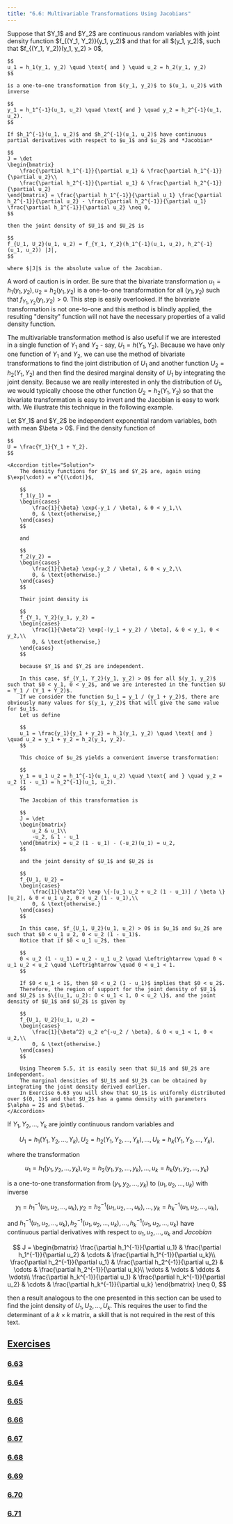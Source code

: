 ```yaml
---
title: "6.6: Multivariable Transformations Using Jacobians"
---
```





<Callout title="The Bivariate Transformation Method" type="info">
    Suppose that $Y_1$ and $Y_2$ are continuous random variables with joint density function $f_{(Y_1, Y_2)}(y_1, y_2)$ and that for all $(y_1, y_2)$, such that $f_{(Y_1, Y_2)}(y_1, y_2) > 0$,

    $$
    u_1 = h_1(y_1, y_2) \quad \text{ and } \quad u_2 = h_2(y_1, y_2)
    $$

    is a one-to-one transformation from $(y_1, y_2)$ to $(u_1, u_2)$ with inverse

    $$
    y_1 = h_1^{-1}(u_1, u_2) \quad \text{ and } \quad y_2 = h_2^{-1}(u_1, u_2).
    $$

    If $h_1^{-1}(u_1, u_2)$ and $h_2^{-1}(u_1, u_2)$ have continuous partial derivatives with respect to $u_1$ and $u_2$ and *Jacobian*

    $$
    J = \det
    \begin{bmatrix}
        \frac{\partial h_1^{-1}}{\partial u_1} & \frac{\partial h_1^{-1}}{\partial u_2}\\
        \frac{\partial h_2^{-1}}{\partial u_1} & \frac{\partial h_2^{-1}}{\partial u_2}
    \end{bmatrix} = \frac{\partial h_1^{-1}}{\partial u_1} \frac{\partial h_2^{-1}}{\partial u_2} - \frac{\partial h_2^{-1}}{\partial u_1} \frac{\partial h_1^{-1}}{\partial u_2} \neq 0,
    $$

    then the joint density of $U_1$ and $U_2$ is

    $$
    f_{U_1, U_2}(u_1, u_2) = f_{Y_1, Y_2}(h_1^{-1}(u_1, u_2), h_2^{-1}(u_1, u_2)) |J|,
    $$

    where $|J|$ is the absolute value of the Jacobian.

</Callout>

A word of caution is in order.
Be sure that the bivariate transformation $u_1 = h_1(y_1, y_2), u_2 = h_2(y_1, y_2)$ is a one-to-one transformation for all $(y_1, y_2)$ such that $f_{Y_1, Y_2}(y_1, y_2) > 0$.
This step is easily overlooked.
If the bivariate transformation is not one-to-one and this method is blindly applied, the resulting "density" function will not have the necessary properties of a valid density function.

The multivariable transformation method is also useful if we are interested in a single function of $Y_1$ and $Y_2$ - say, $U_1 = h(Y_1, Y_2)$.
Because we have only one function of $Y_1$ and $Y_2$, we can use the method of bivariate transformations to find the joint distribution of $U_1$ and another function $U_2 = h_2(Y_1, Y_2)$ and then ﬁnd the desired marginal density of $U_1$ by integrating the joint density.
Because we are really interested in only the distribution of $U_1$, we would typically choose the other function $U_2 = h_2(Y_1, Y_2)$ so that the bivariate transformation is easy to invert and the Jacobian is easy to work with.
We illustrate this technique in the following example.

<Callout title="Example 6.14" type="tip" id="exa-6-14">
    Let $Y_1$ and $Y_2$ be independent exponential random variables, both with mean $\beta > 0$.
    Find the density function of
  
    $$
    U = \frac{Y_1}{Y_1 + Y_2}.
    $$

    <Accordion title="Solution">
        The density functions for $Y_1$ and $Y_2$ are, again using $\exp(\cdot) = e^{(\cdot)}$,

        $$
        f_1(y_1) =
        \begin{cases}
            \frac{1}{\beta} \exp(-y_1 / \beta), & 0 < y_1,\\
            0, & \text{otherwise,}
        \end{cases}
        $$

        and

        $$
        f_2(y_2) =
        \begin{cases}
            \frac{1}{\beta} \exp(-y_2 / \beta), & 0 < y_2,\\
            0, & \text{otherwise.}
        \end{cases}
        $$

        Their joint density is

        $$
        f_{Y_1, Y_2}(y_1, y_2) =
        \begin{cases}
            \frac{1}{\beta^2} \exp[-(y_1 + y_2) / \beta], & 0 < y_1, 0 < y_2,\\
            0, & \text{otherwise,}
        \end{cases}
        $$

        because $Y_1$ and $Y_2$ are independent.

        In this case, $f_{Y_1, Y_2}(y_1, y_2) > 0$ for all $(y_1, y_2)$ such that $0 < y_1, 0 < y_2$, and we are interested in the function $U = Y_1 / (Y_1 + Y_2)$.
        If we consider the function $u_1 = y_1 / (y_1 + y_2)$, there are obviously many values for $(y_1, y_2)$ that will give the same value for $u_1$.
        Let us define

        $$
        u_1 = \frac{y_1}{y_1 + y_2} = h_1(y_1, y_2) \quad \text{ and } \quad u_2 = y_1 + y_2 = h_2(y_1, y_2).
        $$

        This choice of $u_2$ yields a convenient inverse transformation:

        $$
        y_1 = u_1 u_2 = h_1^{-1}(u_1, u_2) \quad \text{ and } \quad y_2 = u_2 (1 - u_1) = h_2^{-1}(u_1, u_2).
        $$

        The Jacobian of this transformation is

        $$
        J = \det
        \begin{bmatrix}
            u_2 & u_1\\
            -u_2, & 1 - u_1
        \end{bmatrix} = u_2 (1 - u_1) - (-u_2)(u_1) = u_2,
        $$

        and the joint density of $U_1$ and $U_2$ is

        $$
        f_{U_1, U_2} =
        \begin{cases}
            \frac{1}{\beta^2} \exp \{-[u_1 u_2 + u_2 (1 - u_1)] / \beta \} |u_2|, & 0 < u_1 u_2, 0 < u_2 (1 - u_1),\\
            0, & \text{otherwise.}
        \end{cases}
        $$

        In this case, $f_{U_1, U_2}(u_1, u_2) > 0$ is $u_1$ and $u_2$ are such that $0 < u_1 u_2, 0 < u_2 (1 - u_1)$.
        Notice that if $0 < u_1 u_2$, then

        $$
        0 < u_2 (1 - u_1) = u_2 - u_1 u_2 \quad \Leftrightarrow \quad 0 < u_1 u_2 < u_2 \quad \Leftrightarrow \quad 0 < u_1 < 1.
        $$

        If $0 < u_1 < 1$, then $0 < u_2 (1 - u_1)$ implies that $0 < u_2$.
        Therefore, the region of support for the joint density of $U_1$ and $U_2$ is $\{(u_1, u_2): 0 < u_1 < 1, 0 < u_2 \}$, and the joint density of $U_1$ and $U_2$ is given by

        $$
        f_{U_1, U_2}(u_1, u_2) =
        \begin{cases}
            \frac{1}{\beta^2} u_2 e^{-u_2 / \beta}, & 0 < u_1 < 1, 0 < u_2,\\
            0, & \text{otherwise.}
        \end{cases}
        $$

        Using Theorem 5.5, it is easily seen that $U_1$ and $U_2$ are independent.
        The marginal densities of $U_1$ and $U_2$ can be obtained by integrating the joint density derived earlier.
        In Exercise 6.63 you will show that $U_1$ is uniformly distributed over $(0, 1)$ and that $U_2$ has a gamma density with parameters $\alpha = 2$ and $\beta$.
    </Accordion>

</Callout>

If $Y_1, Y_2, ..., Y_k$ are jointly continuous random variables and

$$
U_1 = h_1(Y_1, Y_2, ..., Y_k), U_2 = h_2(Y_1, Y_2, ..., Y_k), ..., U_k = h_k(Y_1, Y_2, ..., Y_k),
$$

where the transformation

$$
u_1 = h_1(y_1, y_2, ..., y_k), u_2 = h_2(y_1, y_2, ..., y_k), ..., u_k = h_k(y_1, y_2, ..., y_k)
$$

is a one-to-one transformation from $(y_1, y_2, ..., y_k)$ to $(u_1, u_2, ..., u_k)$ with inverse

$$
y_1 = h_1^{-1}(u_1, u_2, ..., u_k), y_2 = h_2^{-1}(u_1, u_2, ..., u_k), ..., y_k = h_k^{-1}(u_1, u_2, ..., u_k),
$$

and $h_1^{-1}(u_1, u_2, ...,u_k), h_2^{-1}(u_1, u_2, ...,u_k), ..., h_k^{-1}(u_1, u_2, ..., u_k)$ have continuous partial derivatives with respect to $u_1, u_2, ..., u_k$ and _Jacobian_

$$
J =
\begin{bmatrix}
    \frac{\partial h_1^{-1}}{\partial u_1} & \frac{\partial h_1^{-1}}{\partial u_2} & \cdots & \frac{\partial h_1^{-1}}{\partial u_k}\\
    \frac{\partial h_2^{-1}}{\partial u_1} & \frac{\partial h_2^{-1}}{\partial u_2} & \cdots & \frac{\partial h_2^{-1}}{\partial u_k}\\
    \vdots & \vdots & \ddots & \vdots\\
    \frac{\partial h_k^{-1}}{\partial u_1} & \frac{\partial h_k^{-1}}{\partial u_2} & \cdots & \frac{\partial h_k^{-1}}{\partial u_k}
\end{bmatrix} \neq 0,
$$

then a result analogous to the one presented in this section can be used to ﬁnd the joint density of $U_1, U_2, ..., U_k$.
This requires the user to ﬁnd the determinant of a $k \times k$ matrix, a skill that is not required in the rest of this text.

## <u>Exercises</u>

### <u>6.63</u>

<Ch6Ex63 />

<Accordion title="Solution">
  <Ch6Ex63Sol />
</Accordion>

### <u>6.64</u>

<Ch6Ex64 />

<Accordion title="Solution">
  <Ch6Ex64Sol />
</Accordion>

### <u>6.65</u>

<Ch6Ex65 />

<Accordion title="Solution">
  <Ch6Ex65Sol />
</Accordion>

### <u>6.66</u>

<Ch6Ex66 />

<Accordion title="Solution">
  <Ch6Ex66Sol />
</Accordion>

### <u>6.67</u>

<Ch6Ex67 />

<Accordion title="Solution">
  <Ch6Ex67Sol />
</Accordion>

### <u>6.68</u>

<Ch6Ex68 />

<Accordion title="Solution">
  <Ch6Ex68Sol />
</Accordion>

### <u>6.69</u>

<Ch6Ex69 />

<Accordion title="Solution">
  <Ch6Ex69Sol />
</Accordion>

### <u>6.70</u>

<Ch6Ex70 />

<Accordion title="Solution">
  <Ch6Ex70Sol />
</Accordion>

### <u>6.71</u>

<Ch6Ex71 />

<Accordion title="Solution">
  <Ch6Ex71Sol />
</Accordion>

